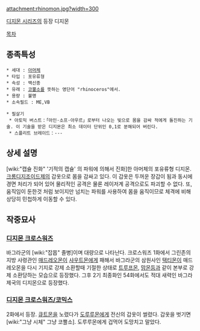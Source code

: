 attachment:rhinomon.jpg?width=300

[[디지몬 시리즈]]의 등장 디지몬

[[목차]]
== 종족특성 ==
 * 세대 : [[아머체]]
 * 타입 : 포유류형
 * 속성 : 백신종
 * 유래 : [[코뿔소]]를 뜻하는 영단어 "rhinoceros"에서.
 * 용량 : 불명
 * 소속필드 : ME,VB

 * 필살기
  * 아토믹 버스트：「아인·소프·아우르」로부터 나오는 빛으로 몸을 감싸 적에게 돌진하는 기술. 이 기술을 받은 디지몬은 최소 데이터 단위인 0,1로 분해되어 버린다.
  * 스플리트 브레이드：---

== 상세 설명 ==
[wiki:"캡슐 진화" '기적의 캡슐' 의 파워에 의해서 진화]한 아머체의 포유류형 디지몬. [[크롬디지조이드]]제의 갑옷으로 몸을 감싸고 있다. 이 갑옷은 두꺼운 장갑이 됨과 동시에 경면 처리가 되어 있어 물리적인 공격은 물론 레이저계 공격으로도 파괴할 수 없다. 또, 움직임이 둔한것 처럼 보이지만 넘치는 파워를 사용하여 몸을 움직이므로 체격에 비해 상당히 민첩하게 이동할 수 있다.

== 작중묘사 ==
=== [[디지몬 크로스워즈]] ===
바그라군의 [wiki:"잡몹" 졸병]이며 대량으로 나타난다. 크로스워즈 1화에서 그린존의 지방 사령관인  [[매드레오몬]]이 [[샤우트몬]]에게 패해서 바그라군의 삼원사인 [[택티몬]]이 매드레오몬을 다시 기지로 강제 소환할때 기절한 상태로 [[트루프몬]], [[맘몬]]등과 같이 본부로 강제 소환당하는 모습으로 등장했다. 그후 2기 최종화인 54화에서도 적대 새력인 바그라 제국의 디지몬으로 등장했다. 

=== [[디지몬 크로스워즈/코믹스]] ===
2화에서 등장. [[큐트몬]]을 노렸다가 [[도루루몬]]에게 전신의 갑옷이 썰렸다. 갑옷을 벗기면 [wiki:"그냥 시체" 그냥 코뿔소]. 도루루몬에게 겁먹어 도망치고 말았다.
